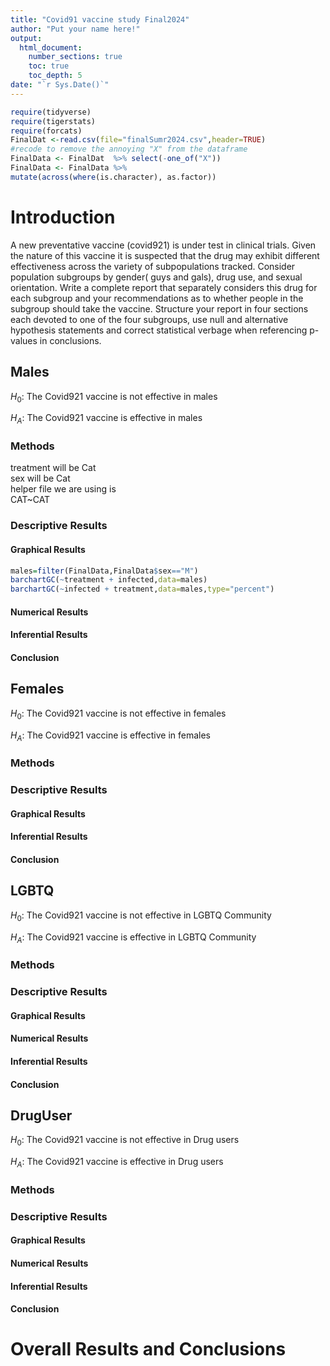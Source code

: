 ```yaml
---
title: "Covid91 vaccine study Final2024"
author: "Put your name here!"
output: 
  html_document:
    number_sections: true
    toc: true
    toc_depth: 5
date: "`r Sys.Date()`" 
---
```


```r
require(tidyverse)
require(tigerstats)
require(forcats)
FinalDat <-read.csv(file="finalSumr2024.csv",header=TRUE)
#recode to remove the annoying "X" from the dataframe
FinalData <- FinalDat  %>% select(-one_of("X"))
FinalData <- FinalData %>%
mutate(across(where(is.character), as.factor))
```

# Introduction

A new  preventative vaccine (covid921) is under test in clinical trials. Given the nature of this vaccine it is suspected that the drug may exhibit different effectiveness across the variety of subpopulations tracked. Consider population subgroups by gender( guys and gals), drug use, and sexual orientation. Write a complete report that separately considers this drug for each subgroup and your recommendations as to whether people in the subgroup should take the vaccine. Structure your report in four sections each devoted to one of the four subgroups, use null and alternative hypothesis statements and correct statistical verbage when referencing p-values in conclusions.

## Males
$H_0$: The Covid921 vaccine is not effective in males  

$H_A$: The Covid921 vaccine is effective in males   

### Methods 
treatment will be Cat   
sex will be Cat   
helper file we are using is   
CAT~CAT   

### Descriptive Results 

#### Graphical Results 
```r
males=filter(FinalData,FinalData$sex=="M")
barchartGC(~treatment + infected,data=males)
barchartGC(~infected + treatment,data=males,type="percent")

```

#### Numerical Results 

#### Inferential Results 

#### Conclusion 




## Females

$H_0$: The Covid921 vaccine is not effective in females 

$H_A$: The Covid921 vaccine is effective in females

### Methods 

### Descriptive Results 

#### Graphical Results 

#### Inferential Results 

#### Conclusion 




## LGBTQ
$H_0$: The Covid921 vaccine is not effective in LGBTQ Community 

$H_A$: The Covid921 vaccine is effective in LGBTQ  Community 

### Methods 

### Descriptive Results 

#### Graphical Results 

#### Numerical Results 

#### Inferential Results 

#### Conclusion 



## DrugUser

$H_0$: The Covid921 vaccine is not effective in Drug users 

$H_A$: The Covid921 vaccine is effective in Drug users  

### Methods 

### Descriptive Results 

#### Graphical Results 

#### Numerical Results 

#### Inferential Results 

#### Conclusion 



# Overall Results and Conclusions
